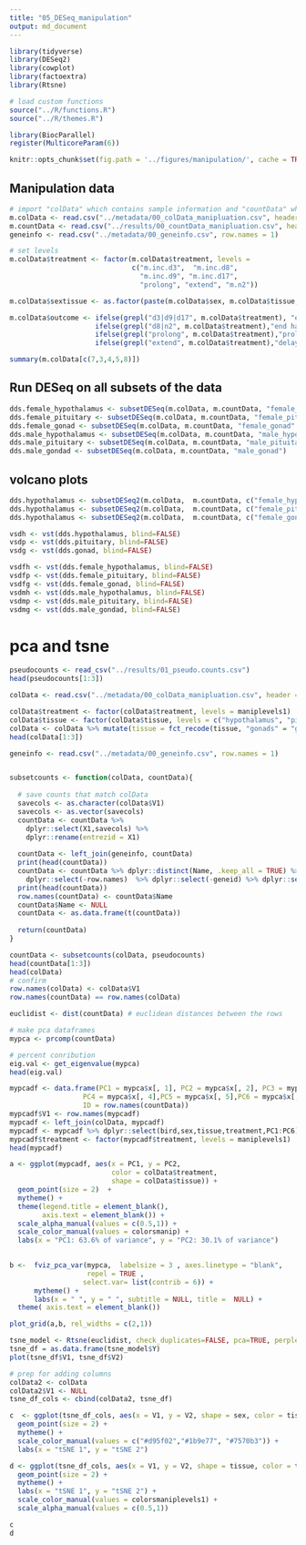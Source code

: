 ```yaml
---
title: "05_DESeq_manipulation"
output: md_document
---
```


```r
library(tidyverse)
library(DESeq2)
library(cowplot)
library(factoextra)
library(Rtsne)

# load custom functions  
source("../R/functions.R") 
source("../R/themes.R") 

library(BiocParallel)
register(MulticoreParam(6))

knitr::opts_chunk$set(fig.path = '../figures/manipulation/', cache = TRUE)
```

## Manipulation data

```r
# import "colData" which contains sample information and "countData" which contains read counts
m.colData <- read.csv("../metadata/00_colData_manipluation.csv", header = T, row.names = 1)
m.countData <- read.csv("../results/00_countData_manipluation.csv", header = T, row.names = 1)
geneinfo <- read.csv("../metadata/00_geneinfo.csv", row.names = 1)

# set levels
m.colData$treatment <- factor(m.colData$treatment, levels = 
                              c("m.inc.d3",  "m.inc.d8",
                                "m.inc.d9", "m.inc.d17",
                                "prolong", "extend", "m.n2"))

m.colData$sextissue <- as.factor(paste(m.colData$sex, m.colData$tissue, sep = "_"))

m.colData$outcome <- ifelse(grepl("d3|d9|d17", m.colData$treatment), "end inc", 
                     ifelse(grepl("d8|n2", m.colData$treatment),"end hatch",
                     ifelse(grepl("prolong", m.colData$treatment),"prolong inc",
                     ifelse(grepl("extend", m.colData$treatment),"delay hatch", NA))))

summary(m.colData[c(7,3,4,5,8)])
```

## Run DESeq on all subsets of the data

```r
dds.female_hypothalamus <- subsetDESeq(m.colData, m.countData, "female_hypothalamus")
dds.female_pituitary <- subsetDESeq(m.colData, m.countData, "female_pituitary" )
dds.female_gonad <- subsetDESeq(m.colData, m.countData, "female_gonad" )
dds.male_hypothalamus <- subsetDESeq(m.colData, m.countData, "male_hypothalamus" )
dds.male_pituitary <- subsetDESeq(m.colData, m.countData, "male_pituitary"  )
dds.male_gondad <- subsetDESeq(m.colData, m.countData, "male_gonad")
```

## volcano plots


```r

dds.hypothalamus <- subsetDESeq2(m.colData,  m.countData, c("female_hypothalamus","male_hypothalamus"))
dds.hypothalamus <- subsetDESeq2(m.colData,  m.countData, c("female_pituitary","male_pituitary"))
dds.hypothalamus <- subsetDESeq2(m.colData,  m.countData, c("female_gonad","male_gonad"))

```


```r

vsdh <- vst(dds.hypothalamus, blind=FALSE)
vsdp <- vst(dds.pituitary, blind=FALSE)
vsdg <- vst(dds.gonad, blind=FALSE)

vsdfh <- vst(dds.female_hypothalamus, blind=FALSE)
vsdfp <- vst(dds.female_pituitary, blind=FALSE)
vsdfg <- vst(dds.female_gonad, blind=FALSE)
vsdmh <- vst(dds.male_hypothalamus, blind=FALSE)
vsdmp <- vst(dds.male_pituitary, blind=FALSE)
vsdmg <- vst(dds.male_gondad, blind=FALSE)
```




# pca and tsne

```r
pseudocounts <- read_csv("../results/01_pseudo.counts.csv")
head(pseudocounts[1:3])

colData <- read.csv("../metadata/00_colData_manipluation.csv", header = T, row.names = 1)

colData$treatment <- factor(colData$treatment, levels = maniplevels1)
colData$tissue <- factor(colData$tissue, levels = c("hypothalamus", "pituitary", "gonad"))
colData <- colData %>% mutate(tissue = fct_recode(tissue, "gonads" = "gonad"))
head(colData[1:3])

geneinfo <- read.csv("../metadata/00_geneinfo.csv", row.names = 1)


subsetcounts <- function(colData, countData){
  
  # save counts that match colData
  savecols <- as.character(colData$V1) 
  savecols <- as.vector(savecols) 
  countData <- countData %>% 
    dplyr::select(X1,savecols) %>% 
    dplyr::rename(entrezid = X1)  
  
  countData <- left_join(geneinfo, countData)
  print(head(countData))
  countData <- countData %>% dplyr::distinct(Name, .keep_all = TRUE) %>%
    dplyr::select(-row.names)  %>% dplyr::select(-geneid) %>% dplyr::select(-entrezid) 
  print(head(countData))
  row.names(countData) <- countData$Name
  countData$Name <- NULL
  countData <- as.data.frame(t(countData))
  
  return(countData)
}

countData <- subsetcounts(colData, pseudocounts)
head(countData[1:3])
head(colData)
# confirm
row.names(colData) <- colData$V1
row.names(countData) == row.names(colData)

euclidist <- dist(countData) # euclidean distances between the rows
```


```r
# make pca dataframes
mypca <- prcomp(countData)

# percent conribution
eig.val <- get_eigenvalue(mypca)
head(eig.val)

mypcadf <- data.frame(PC1 = mypca$x[, 1], PC2 = mypca$x[, 2], PC3 = mypca$x[, 3], 
                  PC4 = mypca$x[, 4],PC5 = mypca$x[, 5],PC6 = mypca$x[, 6],
                  ID = row.names(countData))
mypcadf$V1 <- row.names(mypcadf)
mypcadf <- left_join(colData, mypcadf)
mypcadf <- mypcadf %>% dplyr::select(bird,sex,tissue,treatment,PC1:PC6)
mypcadf$treatment <- factor(mypcadf$treatment, levels = maniplevels1)
head(mypcadf)

a <- ggplot(mypcadf, aes(x = PC1, y = PC2, 
                         color = colData$treatment, 
                         shape = colData$tissue)) +
  geom_point(size = 2)  + 
  mytheme() +
  theme(legend.title = element_blank(), 
        axis.text = element_blank()) +
  scale_alpha_manual(values = c(0.5,1)) +
  scale_color_manual(values = colorsmanip) +
  labs(x = "PC1: 63.6% of variance", y = "PC2: 30.1% of variance") 
  

b <-  fviz_pca_var(mypca,  labelsize = 3 , axes.linetype = "blank", 
                   repel = TRUE ,
                  select.var= list(contrib = 6)) + 
      mytheme() + 
      labs(x = " ", y = " ", subtitle = NULL, title =  NULL) +
  theme( axis.text = element_blank())

plot_grid(a,b, rel_widths = c(2,1))
```

```r

tsne_model <- Rtsne(euclidist, check_duplicates=FALSE, pca=TRUE, perplexity=5, theta=0.5, dims=2)
tsne_df = as.data.frame(tsne_model$Y) 
plot(tsne_df$V1, tsne_df$V2)

# prep for adding columns
colData2 <- colData 
colData2$V1 <- NULL
tsne_df_cols <- cbind(colData2, tsne_df)

c  <- ggplot(tsne_df_cols, aes(x = V1, y = V2, shape = sex, color = tissue)) +
  geom_point(size = 2) +
  mytheme() +
  scale_color_manual(values = c("#d95f02","#1b9e77", "#7570b3")) +
  labs(x = "tSNE 1", y = "tSNE 2")

d <- ggplot(tsne_df_cols, aes(x = V1, y = V2, shape = tissue, color = treatment, alpha = sex)) +
  geom_point(size = 2) +
  mytheme() +
  labs(x = "tSNE 1", y = "tSNE 2") +
  scale_color_manual(values = colorsmaniplevels1) +
  scale_alpha_manual(values = c(0.5,1))

c
d
```

